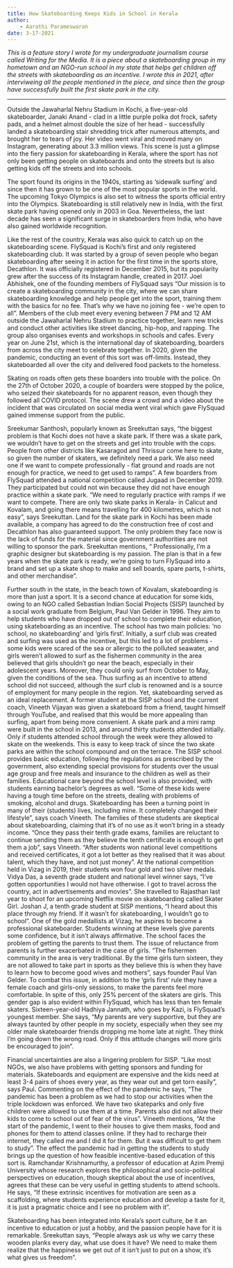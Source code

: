 ```yaml
---
title: How Skateboarding Keeps Kids in School in Kerala
author:
    - Aarathi Parameswaran
date: 3-17-2021
---
```


*This is a feature story I wrote for my undergraduate journalism course called Writing for the Media. It is a piece about a skateboarding group in my hometown and an NGO-run school in my state that helps get children off the streets with skateboarding as an incentive. I wrote this in 2021, after interviweing all the people mentioned in the piece, and since then the group have successfully built the first skate park in the city.*

---

Outside the Jawaharlal Nehru Stadium in Kochi, a five-year-old skateboarder, Janaki Anand - clad in a little purple polka dot frock, safety pads, and a helmet almost double the size of her head - successfully landed a skateboarding stair shredding trick after numerous attempts, and brought her to tears of joy. Her video went viral and moved many on Instagram,
generating about 3.3 million views. This scene is just a glimpse into the fiery passion for skateboarding in Kerala, where the sport has not only been getting people on skateboards and onto the streets but is also getting kids off the streets and into schools.

The sport found its origins in the 1940s, starting as ‘sidewalk surfing’ and since then it has grown to be one of the most popular sports in the world. The upcoming Tokyo Olympics is also set to witness the sports official entry into the Olympics. Skateboarding is still relatively new in India, with the first skate park having opened only in 2003 in Goa. Nevertheless, the last decade has seen a significant surge in skateboarders from India, who have also gained worldwide
recognition.

Like the rest of the country, Kerala was also quick to catch up on the skateboarding scene. FlySquad is Kochi’s first and only registered skateboarding club. It was started by a group of seven people who began skateboarding after seeing it in action for the first time in the sports store, Decathlon. It was officially registered in December 2015, but its popularity grew after the success of its Instagram handle, created in 2017. Joel Abhishek, one of the founding members of FlySquad says “Our mission is to create a skateboarding community in the city, where we can share skateboarding knowledge and help people get into the sport, training them with the basics for no fee. That’s why we have no joining fee - we’re open to all”. Members of the club meet every evening between 7 PM and 12 AM outside the Jawaharlal Nehru Stadium to practice together, learn new tricks and conduct other activities like street dancing, hip-hop, and rapping. The group also organises events and workshops in schools and cafes. Every year on June 21st, which is the international day of skateboarding, boarders from across the city meet to celebrate together. In 2020, given the pandemic, conducting an event of this sort was off-limits. Instead, they skateboarded all over the city and delivered food packets to the homeless.

Skating on roads often gets these boarders into trouble with the police. On the 27th of October 2020, a couple of boarders were stopped by the police, who seized their skateboards for no apparent reason, even though they followed all COVID protocol. The scene drew a crowd and a video about the incident that was circulated on social media went viral which gave FlySquad gained immense support from the public.

Sreekumar Santhosh, popularly known as Sreekuttan says, “the biggest problem is that Kochi does not have a skate park. If there was a skate park, we wouldn’t have to get on the streets and get into trouble with the cops. People from other districts like Kasaragod and Thrissur come here to skate, so given the number of skaters, we definitely need a park. We also need one if we want to compete professionally - flat ground and roads are not enough for practice, we need to get used to ramps”.
A few boarders from FlySquad attended a national competition called Jugaad in December 2019. They participated but could not win because they did not have enough practice within a skate park. “We need to regularly practice with ramps if we want to compete. There are only two skate parks in Kerala- in Calicut and Kovalam, and going there means travelling for 400 kilometres, which is not easy”, says Sreekuttan.
Land for the skate park in Kochi has been made available, a company has agreed to do the construction free of cost and Decathlon has also guaranteed support. The only problem they face now is the lack of funds for the material since government authorities are not willing to sponsor the park. Sreekuttan mentions, “ Professionally, I’m a graphic designer but skateboarding is my passion. The plan is that in a few years when the skate park is ready, we’re going to turn FlySquad into a brand and set up a skate shop to make and sell boards, spare parts, t-shirts, and other merchandise”.

Further south in the state, in the beach town of Kovalam, skateboarding is more than just a sport. It is a second chance at education for some kids, owing to an NGO called Sebastian Indian Social Projects (SISP) launched by a social work graduate from Belgium, Paul Van Gelder in 1996. They aim to help students who have dropped out of school to complete their education, using skateboarding as an incentive. The school has two main policies: ‘no school, no skateboarding’ and ‘girls first’. Initially, a surf club was created and surfing was used as the incentive, but this led to a lot of problems - some kids were scared of the sea or allergic to the polluted seawater, and girls weren’t allowed to surf as the fishermen community in the area believed that girls shouldn’t go near the beach, especially in their adolescent years. Moreover, they could only surf from October to May, given the conditions of the sea. Thus surfing as an incentive to attend school did not succeed, although the surf club is renowned and is a source of employment for many people in the region.
Yet, skateboarding served as an ideal replacement. A former student at the SISP school and the current coach, Vineeth Vijayan was given a skateboard from a friend, taught himself through YouTube, and realised that this would be more appealing than surfing, apart from being more convenient. A skate park and a mini ramp were built in the school in 2013, and around thirty students attended initially. Only if students attended school through the week were they allowed to skate on the weekends. This is easy to keep track of since the two skate parks are within the school compound and on the terrace. The SISP school provides basic education, following the regulations as prescribed by the government, also extending special provisions for students over the usual age group and free meals and insurance to the children as well as their families.
Educational care beyond the school level is also provided, with students earning bachelor’s degrees as well. “Some of these kids were having a tough time before on the streets, dealing with problems of smoking, alcohol and drugs. Skateboarding has been a turning point in many of their (students) lives, including mine. It completely changed their lifestyle”, says coach Vineeth. The families of these students are skeptical about skateboarding, claiming that it’s of no use as it won’t bring in a steady income. “Once they pass their tenth grade exams, families are reluctant to continue sending them as they believe the tenth certificate is enough to get them a job”, says Vineeth. “After students won national level competitions and received certificates, it got a lot better as they realised that it was about talent, which they have, and not just money”. At the national competition held in Vizag in 2019, their students won four gold and two silver medals. Vidya Das, a seventh grade student and national level winner says, “I’ve gotten opportunities I would not have otherwise. I got to travel across the country, act in advertisements and movies”. She travelled to Rajasthan last year to shoot for an upcoming Netflix movie on skateboarding called Skater Girl. Joshan J, a tenth grade student at SISP mentions, “I heard about this place
through my friend. If it wasn’t for skateboarding, I wouldn’t go to school”. One of the gold medallists at Vizag, he aspires to become a professional skateboarder. Students winning at these levels give parents some confidence, but it isn’t always affirmative. The school faces the problem of getting the parents to trust them.
The issue of reluctance from parents is further exacerbated in the case of girls. “The fishermen community in the area is very traditional. By the time girls turn sixteen, they are not allowed to take part in sports as they believe this is when they have to learn how to become good wives and mothers”, says founder Paul Van Gelder. To combat this issue, in addition to the ‘girls first’ rule
they have a female coach and girls-only sessions, to make the parents feel more comfortable. In spite of this, only 25% percent of the skaters are girls. This gender gap is also evident within FlySquad, which has less than ten female skaters. Sixteen-year-old Hadhiya Jannath, who goes by Kazi, is FlySquad’s youngest member. She says, “My parents are very supportive, but they are always taunted by other people in my society, especially when they see my older male skateboarder friends dropping me home late at night. They think I’m going down the wrong road. Only if this attitude changes will more girls be encouraged to join”.

Financial uncertainties are also a lingering problem for SISP. “Like most NGOs, we also have problems with getting sponsors and funding for materials. Skateboards and equipment are expensive and the kids need at least 3-4 pairs of shoes every year, as they wear out and get torn easily”, says Paul. Commenting on the effect of the pandemic he says, “The pandemic has been a problem as we had to stop our activities when the triple lockdown was enforced. We have two skateparks and only five children were allowed to use them at a time. Parents also did not allow their kids to come to school out of fear of the virus”. Vineeth mentions, “At the start of the pandemic, I went to their houses to give them masks, food and phones for them to attend classes online. If they had to recharge their internet, they called me and I did it for them. But it was difficult to get them to study”. 
The effect the pandemic had in getting the students to study brings up the question of how feasible incentive-based education of this sort is. Ramchandar Krishnamurthy, a professor of education at Azim Premji University whose research explores the philosophical and
socio-political perspectives on education, though skeptical about the use of incentives, agrees that these can be very useful in getting students to attend schools. He says, “If these extrinsic incentives for motivation are seen as a scaffolding, where students experience education and develop a taste for it, it is just a pragmatic choice and I see no problem with it”.

Skateboarding has been integrated into Kerala’s sport culture, be it an incentive to education or just a hobby, and the passion people have for it is remarkable. Sreekuttan says, “People always ask us why we carry these wooden planks every day, what use does it have? We need to make them realize that the happiness we get out of it isn’t just to put on a show, it’s what gives us freedom”.